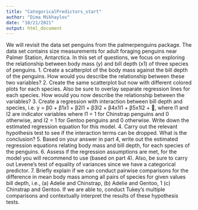 ```yaml
---
title: "CategoricalPredictors_start"
author: "Dima Mikhaylov"
date: "10/21/2021"
output: html_document
---
```




We will revisit the data set penguins from the palmerpenguins package. The data set
contains size measurements for adult foraging penguins near Palmer Station, Antarctica. In
this set of questions, we focus on exploring the relationship between body mass (y) and bill
depth (x1) of three species of penguins.
1. Create a scatterplot of the body mass against the bill depth of the penguins. How
would you describe the relationship between these two variables?
2. Create the same scatterplot but now with different colored plots for each species. Also
be sure to overlay separate regression lines for each species. How would you now
describe the relationship between the variables?
3. Create a regression with interaction between bill depth and species, i.e.
y = β0 + β1x1 + β2I1 + β3I2 + β4x1I1 + β5x1I2 + ,
where I1 and I2 are indicator variables where I1 = 1 for Chinstrap penguins and 0
otherwise, and I2 = 1 for Gentoo penguins and 0 otherwise. Write down the estimated
regression equation for this model.
4. Carry out the relevant hypothesis test to see if the interaction terms can be dropped.
What is the conclusion?
5. Based on your answer in part 4, write out the estimated regression equations relating
body mass and bill depth, for each species of the penguins.
6. Assess if the regression assumptions are met, for the model you will recommend to use
(based on part 4). Also, be sure to carry out Levene’s test of equality of variances
since we have a categorical predictor.
7. Briefly explain if we can conduct pairwise comparisons for the difference in mean body
mass among all pairs of species for given values bill depth, i.e.,
(a) Adelie and Chinstrap,
(b) Adelie and Gentoo,
1
(c) Chinstrap and Gentoo.
If we are able to, conduct Tukey’s multiple comparisons and contextually interpret the
results of these hypothesis tests.







